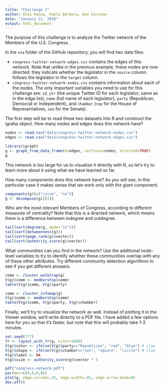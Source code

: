 ```yaml
---
title: "Challenge 1"
author: Alex Hanna, Pablo Barbera, Dan Cervone
date: "January 21, 2016"
output: html_document
---
```


The purpose of this challenge is to analyze the Twitter network of the Members of the U.S. Congress.

In the `sna` folder of the GitHub repository, you will find two data files:

- `congress-twitter-network-edges.csv` contains the edges of this network. Note that unlike in the previous example, these nodes are now directed: they indicate whether the legislator in the `source` column follows the legislator in the `target` column.
- `congress-twitter-network-nodes.csv` contains information about each of the nodes. The only important variables you need to use for this challenge are: `id_str` (the unique Twitter ID for each legislator; same as in the edge list), `name` (full name of each legislator), `party` (Republican, Democrat or Independent), and `chamber` (`rep` for the House of Representatives, `sen` for the Senate).

The first step will be to read these two datasets into R and construct the igrahp object. How many nodes and edges does this network have?

```r
nodes <- read.csv("data/congress-twitter-network-nodes.csv")
edges <- read.csv("data/congress-twitter-network-edges.csv")

library(igraph)
g <- graph_from_data_frame(d=edges, vertices=nodes, directed=TRUE)
g
```

This network is too large for us to visualize it directly with R, so let's try to learn more about it using what we have learned so far.

How many components does this network have? As you will see, in this particular case it makes sense that we work only with the giant component.

```r
components(g)[c("csize", "no")]
g <- decompose(g)[[1]]
```

Who are the most relevant Members of Congress, according to different measures of centrality? Note that this is a directed network, which means there is a difference between indegree and outdegree.

```r
tail(sort(degree(g, mode="in")))
tail(sort(betweenness(g)))
tail(sort(page_rank(g)$vector))
tail(sort(authority_score(g)$vector))
```

What communities can you find in the network? Use the additional node-level variables to try to identify whether these communities overlap with any of these other attributes. Try different community detection algorithms to see if you get different answers.

```r
comm <- cluster_walktrap(g)
V(g)$comm <- membership(comm)
table(V(g)$comm, V(g)$party)

comm <- cluster_infomap(g)
V(g)$comm <- membership(comm)
table(V(g)$comm, V(g)$party, V(g)$chamber)

```

Finally, we'll try to visualize the network as well. Instead of plotting it in the Viewer window, we'll write directly to a PDF file. I have added a few options here for you so that it's faster, but note that this will probably take 1-2 minutes.

```r
set.seed(777)
fr <- layout_with_fr(g, niter=1000)
V(g)$color <- ifelse(V(g)$party=="Republican", "red", "blue") # clue
V(g)$shape <- ifelse(V(g)$chamber=="sen", "square", "circle") # clue
V(g)$label <- NA
V(g)$size <- authority_score(g)$vector * 5

pdf("congress-network.pdf")
par(mar=c(0,0,0,0))
plot(g, edge.curved=.25, edge.width=.05, edge.arrow.mode=0)
dev.off()
```




